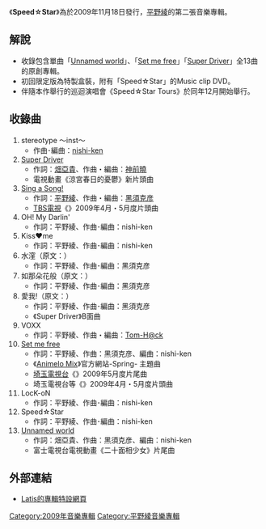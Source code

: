 {{Infobox Album
| Name           = Speed☆Star
| Type           = [[錄音室專輯|錄音室專輯]]
| Artist         = [[平野綾|平野綾]]
| Released       = 2009年11月18日 
| Recorded       = 2008年〜2009年 
| Genre          = [[J-POP|J-POP]]
| Length         = 
| Label          = [[Lantis|Lantis]] 
| Producer       = 
| Reviews        = 
| Chart position =  * 週最高第4名（[[Oricon|Oricon]]）
*2009年11月度月排名第22名（Oricon） 
| Certification  = 
| Last album     = [[RIOT_GIRL|RIOT GIRL]]<br/>（2008年）
| This album     = '''Speed☆Star''' <br /> （2009年）
| Next album     = -
| Misc           = 
}}

《'''Speed☆Star'''》為於2009年11月18日發行，[[平野綾|平野綾]]的第二張音樂專輯。

== 解說 ==
* 收錄包含單曲「[[Unnamed_world|Unnamed world]]」、「[[Set_me_free／Sing_a_Song!|Set me free]]」「[[Super_Driver|Super Driver]]」全13曲的原創專輯。
*初回限定版為特製盒裝，附有「Speed☆Star」的Music clip DVD。
* 伴隨本作舉行的巡迴演唱會《Speed☆Star Tours》於同年12月開始舉行。

== 收錄曲 ==
#stereotype 〜inst〜
#*作曲･編曲：[[nishi-ken|nishi-ken]]
#[[Super_Driver|Super Driver]]
#* 作詞：[[畑亞貴|畑亞貴]]、作曲・編曲：[[神前曉|神前曉]]
#* 電視動畫《涼宮春日的憂鬱》新片頭曲
#[[Set_me_free／Sing_a_Song!|Sing a Song!]]
#* 作詞：[[平野綾|平野綾]]、作曲・編曲：[[黑須克彦|黑須克彦]]
#* [[TBS電視|TBS電視]]《{{link-ja|Rank王国|ランク王国}}》2009年4月・5月度片頭曲
#OH! My Darlin'
#*作詞：平野綾、作曲･編曲：nishi-ken
#Kiss♥me
#*作詞：平野綾、作曲･編曲：nishi-ken
#水漥（原文：{{lang|ja|水たまり}}）
#*作詞：平野綾、作曲･編曲：黑須克彦
#如那朵花般（原文：{{lang|ja|あの花のように}}）
#*作詞：平野綾、作曲･編曲：黑須克彦
#愛我!（原文：{{lang|ja|アイシテ!}}）
#*作詞：平野綾、作曲･編曲：黑須克彦
#*《Super Driver》B面曲
#VOXX
#*作詞：平野綾、作曲・編曲：[[Tom-H@ck|Tom-H@ck]]
#[[Set_me_free／Sing_a_Song!|Set me free]]
#*作詞：平野綾、作曲：黑須克彦、編曲：nishi-ken
#*《[[Animelo_Mix|Animelo Mix]]》官方網站-Spring- 主題曲
#*[[埼玉電視台|埼玉電視台]]《{{link-ja|Animama|アニたま}}》2009年5月度片尾曲
#*埼玉電視台等《{{link-ja|Run Run LAN!|Run Run LAN!}}》2009年4月・5月度片頭曲
#LocK-oN
#*作詞：平野綾、作曲･編曲：nishi-ken
#Speed☆Star
#*作詞：平野綾、作曲･編曲：nishi-ken
#[[Unnamed_world|Unnamed world]]
#*作詞：畑亞貴、作曲：黑須克彦、編曲：nishi-ken
#*富士電視台電視動畫《二十面相少女》片尾曲
== 外部連結 ==
*[https://web.archive.org/web/20091110182422/http://lantis.jp/special/hirano/speedstar/ Latis的專輯特設網頁]
{{平野綾}}
{{DEFAULTSORT:Speed☆Star}}
[[Category:2009年音樂專輯|Category:2009年音樂專輯]]
[[Category:平野綾音樂專輯|Category:平野綾音樂專輯]]
{{Album-stub}}